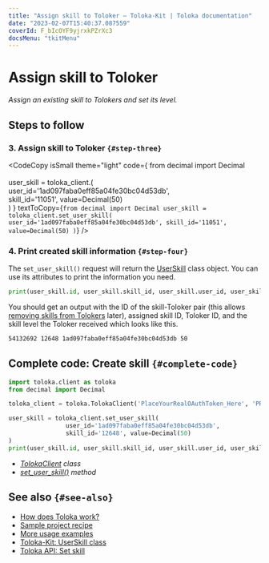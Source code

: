```yaml
---
title: "Assign skill to Toloker — Toloka-Kit | Toloka documentation"
date: "2023-02-07T15:40:37.087559"
coverId: F_bIcOYF9yjrxkPZrXc3
docsMenu: "tkitMenu"
---
```



# Assign skill to Toloker

_Assign an existing skill to Tolokers and set its level._

## Steps to follow

<Import/>

<Instantiate/>

### 3. Assign skill to Toloker `{#step-three}`

<CodeCopy
  isSmall
  theme="light"
  code={
    <HighlightChildren language="python">
      from decimal import Decimal
      <br/><br/>user_skill = toloka_client.<Term term="set_user_skill"><SetUserSkill/></Term>(
      <br/>    user_id='1ad097faba0eff85a04fe30bc04d53db',
      <br/>    skill_id='11051', value=Decimal(50)
      <br/>)
    </HighlightChildren>
  }
  textToCopy={`from decimal import Decimal
user_skill = toloka_client.set_user_skill(
    user_id='1ad097faba0eff85a04fe30bc04d53db',
    skill_id='11051', value=Decimal(50)
)`}
/>

### 4. Print created skill information `{#step-four}`

The `set_user_skill()` request will return the [UserSkill](/docs/toloka-kit/reference/toloka.client.user_skill.UserSkill) class object. You can use its attributes to print the information you need.

```python
print(user_skill.id, user_skill.skill_id, user_skill.user_id, user_skill.value)
```

You should get an output with the ID of the skill-Toloker pair (this allows [removing skills from Tolokers](/docs/toloka-kit/recipes/delete-user-skill) later), assigned skill ID, Toloker ID, and the skill level the Toloker received which looks like this.

```bash
54132692 12648 1ad097faba0eff85a04fe30bc04d53db 50
```

## Complete code: Create skill `{#complete-code}`

```python
import toloka.client as toloka
from decimal import Decimal

toloka_client = toloka.TolokaClient('PlaceYourRealOAuthToken_Here', 'PRODUCTION')

user_skill = toloka_client.set_user_skill(
                user_id='1ad097faba0eff85a04fe30bc04d53db',
                skill_id='12648', value=Decimal(50)
)
print(user_skill.id, user_skill.skill_id, user_skill.user_id, user_skill.value)
```

<Note mode="tip" title="List of classes and methods used in this recipe">

- _[TolokaClient](/docs/toloka-kit/reference/toloka.client.TolokaClient) class_
- _[set_user_skill()](/docs/toloka-kit/reference/toloka.client.TolokaClient.set_user_skill) method_

</Note>

## See also `{#see-also}`

- [How does Toloka work?](/docs/guide/overview)
- [Sample project recipe](/docs/toloka-kit/recipes/learn-basics)
- [More usage examples](/docs/toloka-kit/recipes/use-cases)
- [Toloka-Kit: UserSkill class](/docs/toloka-kit/reference/toloka.client.user_skill.UserSkill)
- [Toloka API: Set skill](https://toloka.ai/docs/api/api-reference/#put-/user-skills)
